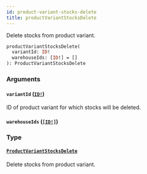 ```yaml
---
id: product-variant-stocks-delete
title: productVariantStocksDelete
---
```


Delete stocks from product variant.

```graphql
productVariantStocksDelete(
  variantId: ID!
  warehouseIds: [ID!] = []
): ProductVariantStocksDelete

```

### Arguments

#### `variantId` ([`ID!`](/api-reference/scalars/id.mdx))

ID of product variant for which stocks will be deleted.

#### `warehouseIds` ([`[ID!]`](/api-reference/scalars/id.mdx))

### Type

#### [`ProductVariantStocksDelete`](/api-reference/objects/product-variant-stocks-delete.mdx)

Delete stocks from product variant.

